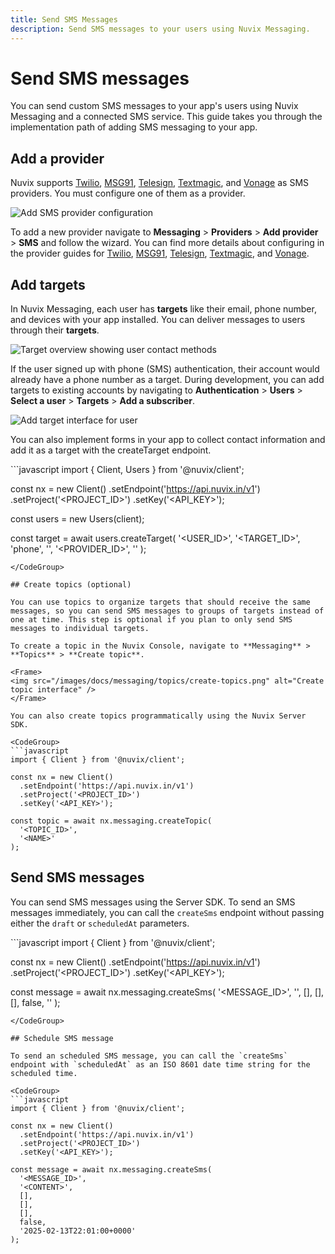```yaml
---
title: Send SMS Messages
description: Send SMS messages to your users using Nuvix Messaging.
---
```


# Send SMS messages

You can send custom SMS messages to your app's users using Nuvix Messaging and a connected SMS service. This guide takes you through the implementation path of adding SMS messaging to your app.

## Add a provider

Nuvix supports [Twilio](/products/messaging/twilio), [MSG91](/products/messaging/msg91), [Telesign](/products/messaging/telesign), [Textmagic](/products/messaging/textmagic), and [Vonage](/products/messaging/vonage) as SMS providers. You must configure one of them as a provider.

<Frame>
<img src="/images/docs/messaging/providers/twilio/provider.png" alt="Add SMS provider configuration" />
</Frame>

To add a new provider navigate to **Messaging** > **Providers** > **Add provider** > **SMS** and follow the wizard. You can find more details about configuring in the provider guides for [Twilio](/products/messaging/twilio), [MSG91](/products/messaging/msg91), [Telesign](/products/messaging/telesign), [Textmagic](/products/messaging/textmagic), and [Vonage](/products/messaging/vonage).

## Add targets

In Nuvix Messaging, each user has **targets** like their email, phone number, and devices with your app installed. You can deliver messages to users through their **targets**.

<Frame>
<img src="/images/docs/messaging/targets/target-overview.png" alt="Target overview showing user contact methods" />
</Frame>

If the user signed up with phone (SMS) authentication, their account would already have a phone number as a target. During development, you can add targets to existing accounts by navigating to **Authentication** > **Users** > **Select a user** > **Targets** > **Add a subscriber**.

<Frame>
<img src="/images/docs/messaging/targets/add-targets.png" alt="Add target interface for user" />
</Frame>

You can also implement forms in your app to collect contact information and add it as a target with the createTarget endpoint.

<CodeGroup>
```javascript
import { Client, Users } from '@nuvix/client';

const nx = new Client()
  .setEndpoint('https://api.nuvix.in/v1')
  .setProject('<PROJECT_ID>')
  .setKey('<API_KEY>');

const users = new Users(client);

const target = await users.createTarget(
  '<USER_ID>',
  '<TARGET_ID>',
  'phone',
  '<IDENTIFIER>',
  '<PROVIDER_ID>',
  '<NAME>'
);
```
</CodeGroup>

## Create topics (optional)

You can use topics to organize targets that should receive the same messages, so you can send SMS messages to groups of targets instead of one at time. This step is optional if you plan to only send SMS messages to individual targets.

To create a topic in the Nuvix Console, navigate to **Messaging** > **Topics** > **Create topic**.

<Frame>
<img src="/images/docs/messaging/topics/create-topics.png" alt="Create topic interface" />
</Frame>

You can also create topics programmatically using the Nuvix Server SDK.

<CodeGroup>
```javascript
import { Client } from '@nuvix/client';

const nx = new Client()
  .setEndpoint('https://api.nuvix.in/v1')
  .setProject('<PROJECT_ID>')
  .setKey('<API_KEY>');

const topic = await nx.messaging.createTopic(
  '<TOPIC_ID>',
  '<NAME>'
);
```
</CodeGroup>

## Send SMS messages

You can send SMS messages using the Server SDK. To send an SMS messages immediately, you can call the `createSms` endpoint without passing either the `draft` or `scheduledAt` parameters.

<CodeGroup>
```javascript
import { Client } from '@nuvix/client';

const nx = new Client()
  .setEndpoint('https://api.nuvix.in/v1')
  .setProject('<PROJECT_ID>')
  .setKey('<API_KEY>');

const message = await nx.messaging.createSms(
  '<MESSAGE_ID>',
  '<CONTENT>',
  [],
  [],
  [],
  false,
  ''
);
```
</CodeGroup>

## Schedule SMS message

To send an scheduled SMS message, you can call the `createSms` endpoint with `scheduledAt` as an ISO 8601 date time string for the scheduled time.

<CodeGroup>
```javascript
import { Client } from '@nuvix/client';

const nx = new Client()
  .setEndpoint('https://api.nuvix.in/v1')
  .setProject('<PROJECT_ID>')
  .setKey('<API_KEY>');

const message = await nx.messaging.createSms(
  '<MESSAGE_ID>',
  '<CONTENT>',
  [],
  [],
  [],
  false,
  '2025-02-13T22:01:00+0000'
);
```
</CodeGroup>